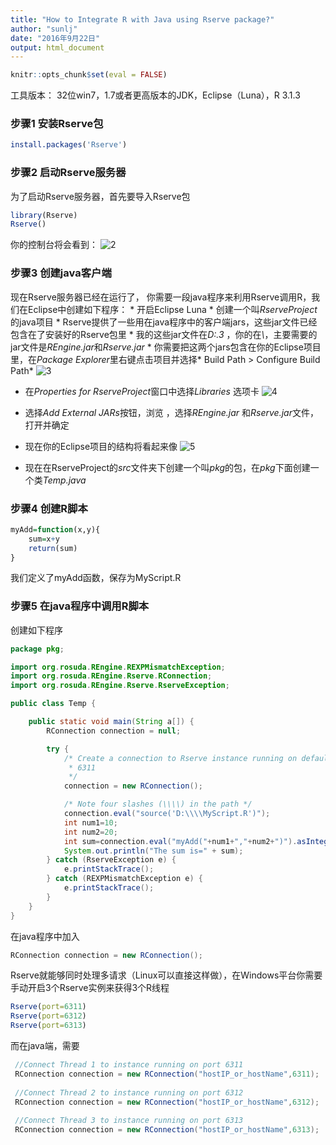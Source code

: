 ```yaml
---
title: "How to Integrate R with Java using Rserve package?"
author: "sunlj"
date: "2016年9月22日"
output: html_document
---
```


```r
knitr::opts_chunk$set(eval = FALSE)
```

工具版本：
32位win7，1.7或者更高版本的JDK，Eclipse（Luna），R 3.1.3

### 步骤1 安装Rserve包
 
 
```r
install.packages('Rserve')
```

### 步骤2 启动Rserve服务器
为了启动Rserve服务器，首先要导入Rserve包
```r
library(Rserve)
Rserve()
```

你的控制台将会看到：
![2](e:/2.png)


### 步骤3 创建java客户端
现在Rserve服务器已经在运行了， 你需要一段java程序来利用Rserve调用R，我们在Eclipse中创建如下程序：
* 开启Eclipse Luna
* 创建一个叫*RserveProject*的java项目
* Rserve提供了一些用在java程序中的客户端jars，这些jar文件已经包含在了安装好的Rserve包里
* 我的这些jar文件在*D:\ProgramFiles\R\R-3.1.3\library\Rserve\java\ *，你的在*<YOUR_R_HOME>\library\Rserve\java\\*，主要需要的jar文件是*REngine.jar*和*Rserve.jar*
* 你需要把这两个jars包含在你的Eclipse项目里，在*Package Explorer*里右键点击项目并选择* Build Path > Configure Build Path*
![3](e:/3.png)

* 在*Properties for RserveProject*窗口中选择*Libraries *选项卡
![4](e:/4.png)

* 选择*Add External JARs*按钮，浏览*<YOUR_R_HOME>\library\Rserve\java\ *，选择*REngine.jar *和*Rserve.jar*文件，打开并确定
* 现在你的Eclipse项目的结构将看起来像
![5](e:/5.png)

* 现在在RserveProject的*src*文件夹下创建一个叫*pkg*的包，在*pkg*下面创建一个类*Temp.java *

### 步骤4 创建R脚本
```r
myAdd=function(x,y){
    sum=x+y
    return(sum)
}
```
我们定义了myAdd函数，保存为MyScript.R

### 步骤5 在java程序中调用R脚本
创建如下程序
```java
package pkg;

import org.rosuda.REngine.REXPMismatchException;
import org.rosuda.REngine.Rserve.RConnection;
import org.rosuda.REngine.Rserve.RserveException;

public class Temp {

    public static void main(String a[]) {
        RConnection connection = null;

        try {
            /* Create a connection to Rserve instance running on default port
             * 6311
             */
            connection = new RConnection();

            /* Note four slashes (\\\\) in the path */
            connection.eval("source('D:\\\\MyScript.R')");
            int num1=10;
            int num2=20;
            int sum=connection.eval("myAdd("+num1+","+num2+")").asInteger();
            System.out.println("The sum is=" + sum);
        } catch (RserveException e) {
            e.printStackTrace();
        } catch (REXPMismatchException e) {
            e.printStackTrace();
        }
    }
}
```


在java程序中加入
```java
RConnection connection = new RConnection();
```
Rserve就能够同时处理多请求（Linux可以直接这样做），在Windows平台你需要手动开启3个Rserve实例来获得3个R线程
```r
Rserve(port=6311)
Rserve(port=6312)
Rserve(port=6313)
```
而在java端，需要
```java
 //Connect Thread 1 to instance running on port 6311
 RConnection connection = new RConnection("hostIP_or_hostName",6311);
 
 //Connect Thread 2 to instance running on port 6312
 RConnection connection = new RConnection("hostIP_or_hostName",6312);
 
 //Connect Thread 3 to instance running on port 6313
 RConnection connection = new RConnection("hostIP_or_hostName",6313);
 
```



















